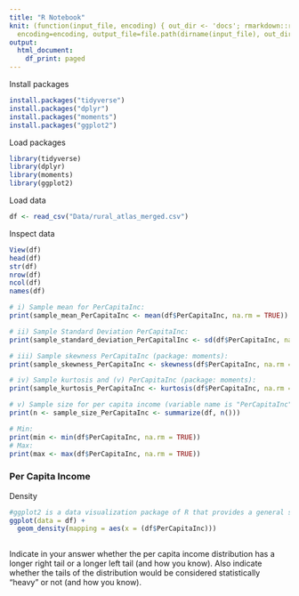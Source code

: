 ```yaml
---
title: "R Notebook"
knit: (function(input_file, encoding) { out_dir <- 'docs'; rmarkdown::render(input_file,
  encoding=encoding, output_file=file.path(dirname(input_file), out_dir, 'index.html'))})
output:
  html_document:
    df_print: paged
---
```


Install packages
```r
install.packages("tidyverse")
install.packages("dplyr")
install.packages("moments")
install.packages("ggplot2")
```

Load packages
```r
library(tidyverse)
library(dplyr)
library(moments)
library(ggplot2)
```

Load data
```r
df <- read_csv("Data/rural_atlas_merged.csv")
```

Inspect data
```r
View(df)
head(df)
str(df)
nrow(df)
ncol(df)
names(df)
```


```r
# i) Sample mean for PerCapitaInc:
print(sample_mean_PerCapitaInc <- mean(df$PerCapitaInc, na.rm = TRUE))
```

```r
# ii) Sample Standard Deviation PerCapitaInc:
print(sample_standard_deviation_PerCapitalInc <- sd(df$PerCapitaInc, na.rm = TRUE))
```
     

```r
# iii) Sample skewness PerCapitaInc (package: moments):
print(sample_skewness_PerCapitaInc <- skewness(df$PerCapitaInc, na.rm = TRUE))
```

```r
# iv) Sample kurtosis and (v) PerCapitaInc (package: moments):
print(sample_kurtosis_PerCapitaInc <- kurtosis(df$PerCapitaInc, na.rm = TRUE))
```

```r
# v) Sample size for per capita income (variable name is "PerCapitaInc"):
print(n <- sample_size_PerCapitaInc <- summarize(df, n()))
```
     

```r
# Min:
print(min <- min(df$PerCapitaInc, na.rm = TRUE))
# Max:
print(max <- max(df$PerCapitaInc, na.rm = TRUE))
```


### Per Capita Income 

Density
```r
#ggplot2 is a data visualization package of R that provides a general scheme for data visualization.
ggplot(data = df) +  
  geom_density(mapping = aes(x = (df$PerCapitaInc)))
 
```


Indicate in your answer whether the per capita income distribution has a longer right tail or a longer left tail (and how you know). Also indicate whether the tails of the distribution would be considered statistically “heavy” or not (and how you know).
